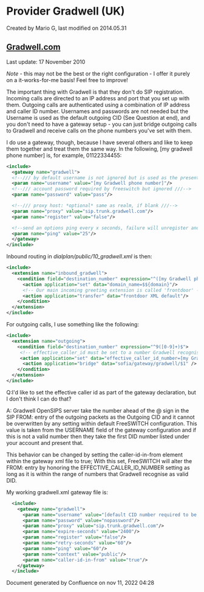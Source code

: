 
# Provider Gradwell (UK) 

 Created by  Mario G, last modified on 2014.05.31

## [Gradwell.com](http://Gradwell.com)

Last update: 17 November 2010

_Note_ \- this may not be the best or the right configuration - I offer it purely on a it-works-for-me basis! Feel free to improve!

The important thing with Gradwell is that they don't do SIP registration. Incoming calls are directed to an IP address and port that you set up with them. Outgoing calls are authenticated using a combination of IP address and caller ID number. Usernames and passwords are not needed but the Username is used as the default outgoing CID (See Question at end), and you don't need to have a gateway setup - you can just bridge outgoing calls to Gradwell and receive calls on the phone numbers you've set with them.

I do use a gateway, though, because I have several others and like to keep them together and treat them the same way. In the following, \[my gradwell phone number\] is, for example, 01122334455:

```xml
<include>
  <gateway name="gradwell">
  <!--/// by default username is not ignored but is used as the presented outgoing Caller ID - see Question ///-->
  <param name="username" value="[my Gradwell phone number]"/>
  <!--/// account password required by freeswitch but ignored ///-->
  <param name="password" value="pass"/> 

  <!--/// proxy host: *optional* same as realm, if blank ///-->
  <param name="proxy" value="sip.trunk.gradwell.com"/>
  <param name="register" value="false"/>

  <!--send an options ping every x seconds, failure will unregister and/or mark it down-->
  <param name="ping" value="25"/>
  </gateway>
</include> 
```

Inbound routing in _dialplan/public/10\_gradwell.xml_ is then:

```xml
<include>
  <extension name="inbound_gradwell">
    <condition field="destination_number" expression="^([my Gradwell phone number])$">
      <action application="set" data="domain_name=$${domain}"/>
      <!-- Our main incoming greeting extension is called 'frontdoor' -->
      <action application="transfer" data="frontdoor XML default"/>
    </condition>
  </extension>
</include>


```

For outgoing calls, I use something like the following:

```xml
<include>
  <extension name="outgoing">      
    <condition field="destination_number" expression="^9([0-9]+)$">
     <!-- effective_caller_id must be set to a number Gradwell recognise as belonging to your account otherwise call will be rejected --> 
     <action application="set" data="effective_caller_id_number=[my Gradwell phone number]" />
      <action application="bridge" data="sofia/gateway/gradwell/$1" />
    </condition>
  </extension>
</include> 
```

Q:I'd like to set the effective caller id as part of the gateway declaration, but I don't think I can do that?

A: Gradwell OpenSIPS server take the number ahead of the @ sign in the SIP FROM: entry of the outgoing packets as the Outgoing CID and it cannot be overwritten by any setting within default FreeSWITCH configuration. This value is taken from the USERNAME field of the gateway configuration and if this is not a valid number then they take the first DID number listed under your account and present that.

This behavior can be changed by setting the caller-id-in-from element within the gateway xml file to true; With this set, FreeSWITCH will alter the FROM: entry by honoring the EFFECTIVE\_CALLER\_ID\_NUMBER setting as long as it is within the range of numbers that Gradwell recognise as valid DID.

My working gradwell.xml gateway file is:

```xml
  <include>
    <gateway name="gradwell">
      <param name="username" value="[default CID number required to be presented]"/>
      <param name="password" value="nopassword"/>
      <param name="proxy" value="sip.trunk.gradwell.com"/>
      <param name="expire-seconds" value="2400"/>
      <param name="register" value="false"/>
      <param name="retry-seconds" value="60"/>
      <param name="ping" value="60"/>
      <param name="context" value="public"/>
      <param name="caller-id-in-from" value="true"/>
    </gateway>
  </include> 
```

Document generated by Confluence on nov 11, 2022 04:28
